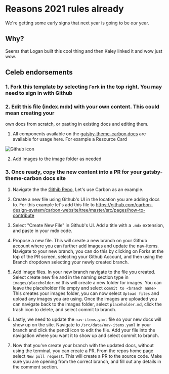 # Reasons 2021 rules already

<PageDescription>

We're getting some early signs that next year is going to be <em>our</em> year.
</PageDescription>


## Why?
Seems that Logan built this cool thing and then Kaley linked it and wow just wow.

## Celeb endorsements

### 1. Fork this template by selecting `Fork` in the top right. You may need to sign in with Github

### 2. Edit this file (index.mdx) with your own content. This could mean creating your
own docs from scratch, or pasting in existing docs and editing them.

1. All components available on the [gatsby-theme-carbon docs](https://gatsby-theme-carbon.now.sh/getting-started/)
are available for usage here. For example a Resource Card

<ResourceCard subTitle="Only subtitle" actionIcon="download" aspectRatio="2:1" href="https://github.com/IBM/carbon-elements/blob/master/.github/CONTRIBUTING.md">

![Github icon](/images/github-icon.png)

</ResourceCard>

2. Add images to the image folder as needed

### 3. Once ready, copy the new content into a PR for your gatsby-theme-carbon docs site

1. Navigate the the [Githib Repo](https://github.com/carbon-design-system/carbon-website), Let's use Carbon as an example.

1. Create a new file using Github's UI in the location you are adding docs to.
For this example let's add this file to https://github.com/carbon-design-system/carbon-website/tree/master/src/pages/how-to-contribute

1. Select "Create New File" in Github's UI. Add a title with a `.mdx` extension, and paste in your mdx code.

1. Propose a new file. This will create a new branch on your Github account where you can further add images and update the nav-items.
Navigate to your new branch, you can do this by clicking on Forks at the top of the PR screen, selecting your Github Account, and then using the Branch dropdown selecting your newly created branch.

1. Add image files. In your new branch navigate to the file you created. 
Select create new file and in the naming section type in `images/placeholder.md` this will create a new folder for images.
You can leave the placeholder file empty and select `commit to <branch name>`
This creates your images folder, you can now select `Upload files` and upload any images you are using.
Once the images are uploaded you can navigate back to the images folder, select `placeholder.md`, click the trash icon to delete, and select commit to branch.

1. Lastly, we need to update the `nav-items.yaml` file so your new docs will show up on the site. Navigate to `/src/data/nav-items.yaml` in your branch
and click the pencil icon to edit the file. Add your file into the navigation where you want it to show up and select commit to branch.

1. Now that you've create your branch with the updated docs, without using the terminal, you can create a PR.
From the repos home page select `New pull request`. This will create a PR to the source code. Make sure you are opening
from the correct branch, and fill out any details in the comment section.
